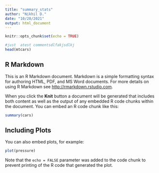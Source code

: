 ```yaml
---
title: "summary_stats"
author: "Nikhil D."
date: "10/20/2021"
output: html_document
---
```


```r
knitr::opts_chunk$set(echo = TRUE)

#just  atest commentsdlfakjsdlkj
head(mtcars)
```

## R Markdown

This is an R Markdown document. Markdown is a simple formatting syntax for authoring HTML, PDF, and MS Word documents. For more details on using R Markdown see <http://rmarkdown.rstudio.com>.

When you click the **Knit** button a document will be generated that includes both content as well as the output of any embedded R code chunks within the document. You can embed an R code chunk like this:

```r
summary(cars)
```

## Including Plots

You can also embed plots, for example:

```r
plot(pressure)
```

Note that the `echo = FALSE` parameter was added to the code chunk to prevent printing of the R code that generated the plot.

